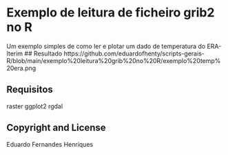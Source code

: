 # Exemplo de leitura de ficheiro grib2 no R
Um exemplo simples de como ler e plotar um dado de temperatura
do  ERA-Iterim
## Resultado
https://github.com/eduardofhenty/scripts-gerais-R/blob/main/exemplo%20leitura%20grib%20no%20R/exemplo%20temp%20era.png


## Requisitos
raster
ggplot2
rgdal

## Copyright and License
Eduardo Fernandes Henriques
